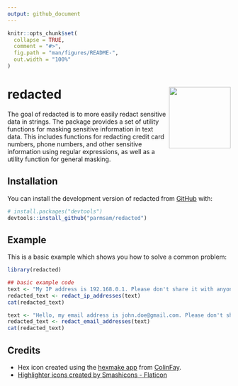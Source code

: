 ```yaml
---
output: github_document
---
```


<!-- README.md is generated from README.Rmd. Please edit that file -->

```r
knitr::opts_chunk$set(
  collapse = TRUE,
  comment = "#>",
  fig.path = "man/figures/README-",
  out.width = "100%"
)
```

# redacted <img src="man/figures/logo.png" align="right" height="139" />
<!-- badges: start -->
<!-- badges: end -->

The goal of redacted is to more easily redact sensitive data in strings. The  package provides a set of utility functions for masking sensitive information in text data. This includes functions for redacting credit card numbers, phone numbers, and other sensitive information using regular expressions, as well as a utility function for general masking.

## Installation

You can install the development version of redacted from [GitHub](https://github.com/) with:

``` r
# install.packages("devtools")
devtools::install_github("parmsam/redacted")
```

## Example

This is a basic example which shows you how to solve a common problem:

```r
library(redacted)

## basic example code
text <- "My IP address is 192.168.0.1. Please don't share it with anyone."
redacted_text <- redact_ip_addresses(text)
cat(redacted_text)

text <- "Hello, my email address is john.doe@gmail.com. Please don't share it with anyone."
redacted_text <- redact_email_addresses(text)
cat(redacted_text)
```

## Credits 

- Hex icon created using the [hexmake
app](https://connect.thinkr.fr/hexmake/) from
[ColinFay](https://github.com/ColinFay/hexmake).
- <a href="https://www.flaticon.com/free-icons/highlighter" title="highlighter icons">Highlighter icons created by Smashicons - Flaticon</a>
